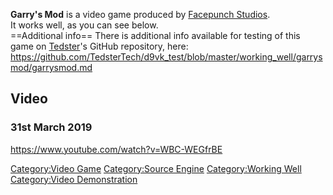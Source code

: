 <strong>Garry's Mod</strong> is a video game produced by [[Facepunch Studios]].
<br />
It works well, as you can see below.
<br />
==Additional info==
There is additional info available for testing of this game on [[User:Tedster|Tedster]]'s GitHub repository, here:
<br />
https://github.com/TedsterTech/d9vk_test/blob/master/working_well/garrysmod/garrysmod.md

==Video==
===31st March 2019===
<youtube>https://www.youtube.com/watch?v=WBC-WEGfrBE</youtube>

[[Category:Video Game]]
[[Category:Source Engine]]
[[Category:Working Well]]
[[Category:Video Demonstration]]

